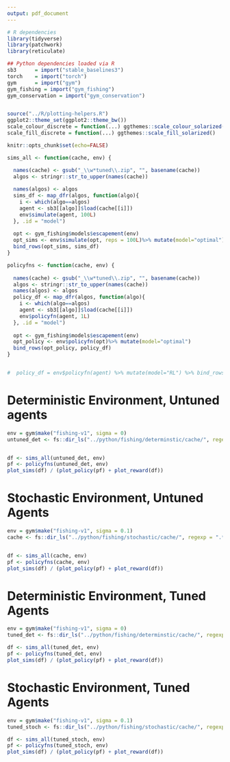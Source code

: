 ```yaml
---
output: pdf_document
---
```


```r
# R dependencies
library(tidyverse)
library(patchwork)
library(reticulate)

## Python dependencies loaded via R
sb3      = import("stable_baselines3")
torch    = import("torch")
gym      = import("gym")
gym_fishing = import("gym_fishing")
gym_conservation = import("gym_conservation")


source("../R/plotting-helpers.R")
ggplot2::theme_set(ggplot2::theme_bw())
scale_colour_discrete = function(...) ggthemes::scale_colour_solarized()
scale_fill_discrete = function(...) ggthemes::scale_fill_solarized()

knitr::opts_chunk$set(echo=FALSE)
```

```r

sims_all <- function(cache, env) {

  names(cache) <- gsub("_\\w*tuned\\.zip", "", basename(cache))
  algos <- stringr::str_to_upper(names(cache))
  
  names(algos) <- algos
  sims_df <- map_dfr(algos, function(algo){
    i <- which(algo==algos)
    agent <- sb3[[algo]]$load(cache[[i]])
    env$simulate(agent, 100L)
  }, .id = "model")
  
  opt <- gym_fishing$models$escapement(env)
  opt_sims <- env$simulate(opt, reps = 100L)%>% mutate(model="optimal")
  bind_rows(opt_sims, sims_df) 
}

policyfns <- function(cache, env) {
  
  names(cache) <- gsub("_\\w*tuned\\.zip", "", basename(cache))
  algos <- stringr::str_to_upper(names(cache))
  names(algos) <- algos
  policy_df <- map_dfr(algos, function(algo){
    i <- which(algo==algos)
    agent <- sb3[[algo]]$load(cache[[i]])
    env$policyfn(agent, 1L)
  }, .id = "model")
  
  opt <- gym_fishing$models$escapement(env)
  opt_policy <- env$policyfn(opt)%>% mutate(model="optimal")
  bind_rows(opt_policy, policy_df) 
}


#  policy_df = env$policyfn(agent) %>% mutate(model="RL") %>% bind_rows(opt_policy)
```




# Deterministic Environment, Untuned agents

```r
env = gym$make("fishing-v1", sigma = 0)
untuned_det <- fs::dir_ls("../python/fishing/determinstic/cache/", regexp = ".*_untuned\\.zip")


df <- sims_all(untuned_det, env)
pf <- policyfns(untuned_det, env)
plot_sims(df) / (plot_policy(pf) + plot_reward(df))
```

# Stochastic Environment, Untuned Agents

```r
env = gym$make("fishing-v1", sigma = 0.1)
cache <- fs::dir_ls("../python/fishing/stochastic/cache/", regexp = ".*_untuned\\.zip")


df <- sims_all(cache, env)
pf <- policyfns(cache, env)
plot_sims(df) / (plot_policy(pf) + plot_reward(df))
```


# Deterministic Environment, Tuned Agents

```r
env = gym$make("fishing-v1", sigma = 0)
tuned_det <- fs::dir_ls("../python/fishing/determinstic/cache/", regexp = ".*_tuned\\.zip")

df <- sims_all(tuned_det, env)
pf <- policyfns(tuned_det, env)
plot_sims(df) / (plot_policy(pf) + plot_reward(df))
```

# Stochastic Environment, Tuned Agents


```r
env = gym$make("fishing-v1", sigma = 0.1)
tuned_stoch <- fs::dir_ls("../python/fishing/stochastic/cache/", regexp = ".*_tuned\\.zip")

df <- sims_all(tuned_stoch, env)
pf <- policyfns(tuned_stoch, env)
plot_sims(df) / (plot_policy(pf) + plot_reward(df))
```



